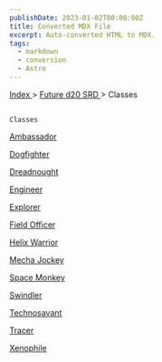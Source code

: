 ```yaml
---
publishDate: 2023-01-02T00:00:00Z
title: Converted MDX File
excerpt: Auto-converted HTML to MDX.
tags:
  - markdown
  - conversion
  - Astro
---
```


[
Index
](-index) >
[
Future d20 SRD
](future-d20-srd-index) > Classes

##

    Classes

[
Ambassador
](future-d20-srd-classes-ambassador)

[
Dogfighter
](future-d20-srd-classes-dogfighter)

[
Dreadnought
](future-d20-srd-classes-dreadnought)

[
Engineer
](future-d20-srd-classes-engineer)

[
Explorer
](future-d20-srd-classes-explorer)

[
Field Officer
](future-d20-srd-classes-field-officer)

[
Helix Warrior
](future-d20-srd-classes-helix-warrior)

[
Mecha Jockey
](future-d20-srd-classes-mecha-jockey)

[
Space Monkey
](future-d20-srd-classes-space-monkey)

[
Swindler
](future-d20-srd-classes-swindler)

[
Technosavant
](future-d20-srd-classes-technosavant)

[
Tracer
](future-d20-srd-classes-tracer)

[
Xenophile
](future-d20-srd-classes-xenophile)
